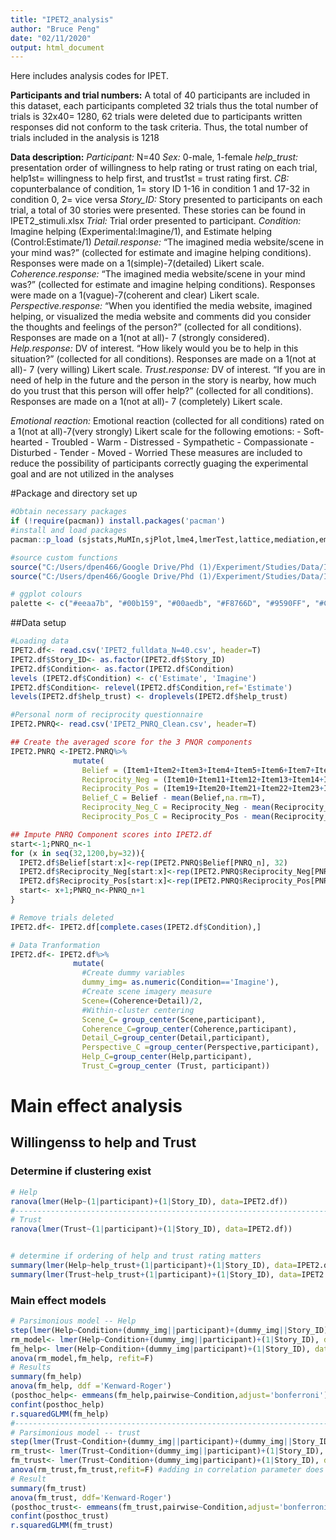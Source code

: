 ```yaml
---
title: "IPET2_analysis"
author: "Bruce Peng"
date: "02/11/2020"
output: html_document
---
```

Here includes analysis codes for IPET.

**Participants and trial numbers:**
A total of 40 participants are included in this dataset, each participants completed 32 trials thus the total number of trials is 32x40= 1280, 62 trials were deleted due to participants written responses did not conform to the task criteria. Thus, the total number of trials included in the analysis is 1218 

**Data description:**
*Participant:* N=40
*Sex:* 0-male, 1-female
*help_trust:* presentation order of willingness to help rating or trust rating on each trial, help1st= willingness to help first, and trust1st = trust rating first. 
*CB: * copunterbalance of condition, 1= story ID 1-16 in condition 1 and 17-32 in condition 0, 2= vice versa 
*Story_ID:* Story presented to participants on each trial, a total of 30 stories were presented. These stories can be found in IPET2_stimuli.xlsx
*Trial:* Trial order presented to participant.
*Condition:* Imagine helping (Experimental:Imagine/1), and Estimate helping (Control:Estimate/1)
*Detail.response:* "The imagined media website/scene in your mind was?" (collected for estimate and imagine helping conditions). Responses were made on a 1(simple)-7(detailed) Likert scale. 
*Coherence.response:* "The imagined media website/scene in your mind was?" (collected for estimate and imagine helping conditions). Responses were made on a 1(vague)-7(coherent and clear) Likert scale. 
*Perspective.response:*  "When you identified the media website, imagined helping, or visualized the media website and comments  did you consider  the thoughts and feelings of the person?" (collected for all conditions). Responses are made on a 1(not at all)- 7 (strongly considered). 
*Help.response:* DV of interest. "How likely would you be to help in this situation?" (collected for all conditions). Responses are made on a 1(not at all)- 7 (very willing) Likert scale.
*Trust.response:* DV of interest. "If you are in need of help in the future and the person in the story is nearby, how much do you trust that this person will offer help?" (collected for all conditions). Responses are made on a 1(not at all)- 7 (completely) Likert scale.

*Emotional reaction:*
Emotional reaction (collected for all conditions) rated on a 1(not at all)-7(very strongly) Likert scale for the following emotions:
-	Soft-hearted
-	Troubled 
-	Warm 
-	Distressed
-	Sympathetic
-	Compassionate
-	Disturbed
-	Tender
-	Moved
-	Worried
These measures are included to reduce the possibility of participants correctly guaging the experimental goal and are not utilized in the analyses

#Package and directory set up

```r
#Obtain necessary packages
if (!require(pacman)) install.packages('pacman')
#install and load packages
pacman::p_load (sjstats,MuMIn,sjPlot,lme4,lmerTest,lattice,mediation,emmeans,ggeffects,simr,reshape,tidyverse, brms,bayestestR, ggplot2)

#source custom functions
source("C:/Users/dpen466/Google Drive/Phd (1)/Experiment/Studies/Data/IPE/source/Bayes_scripts.R")
source("C:/Users/dpen466/Google Drive/Phd (1)/Experiment/Studies/Data/IPE/source/LMM_scripts.R")

# ggplot colours
palette <- c("#eeaa7b", "#00b159", "#00aedb", "#F8766D", "#9590FF", "#CC9933", "#0000FF")
```

##Data setup

```r
#Loading data
IPET2.df<- read.csv('IPET2_fulldata_N=40.csv', header=T)
IPET2.df$Story_ID<- as.factor(IPET2.df$Story_ID)
IPET2.df$Condition<- as.factor(IPET2.df$Condition)
levels (IPET2.df$Condition) <- c('Estimate', 'Imagine')
IPET2.df$Condition<- relevel(IPET2.df$Condition,ref='Estimate')
levels(IPET2.df$help_trust) <- droplevels(IPET2.df$help_trust)

#Personal norm of reciprocity questionnaire
IPET2.PNRQ<- read.csv('IPET2_PNRQ_Clean.csv', header=T)

## Create the averaged score for the 3 PNQR components
IPET2.PNRQ <-IPET2.PNRQ%>% 
              mutate(
                Belief = (Item1+Item2+Item3+Item4+Item5+Item6+Item7+Item8)/8,
                Reciprocity_Neg = (Item10+Item11+Item12+Item13+Item14+Item15+Item16+Item17+Item18)/9,
                Reciprocity_Pos = (Item19+Item20+Item21+Item22+Item23+Item24+Item25+Item26+Item27)/9,
                Belief_C = Belief - mean(Belief,na.rm=T),
                Reciprocity_Neg_C = Reciprocity_Neg - mean(Reciprocity_Neg,na.rm=T),
                Reciprocity_Pos_C = Reciprocity_Pos - mean(Reciprocity_Pos,na.rm=T))

## Impute PNRQ Component scores into IPET2.df
start<-1;PNRQ_n<-1
for (x in seq(32,1200,by=32)){
  IPET2.df$Belief[start:x]<-rep(IPET2.PNRQ$Belief[PNRQ_n], 32)
  IPET2.df$Reciprocity_Neg[start:x]<-rep(IPET2.PNRQ$Reciprocity_Neg[PNRQ_n], 32)
  IPET2.df$Reciprocity_Pos[start:x]<-rep(IPET2.PNRQ$Reciprocity_Pos[PNRQ_n], 32)
  start<- x+1;PNRQ_n<-PNRQ_n+1
}

# Remove trials deleted
IPET2.df<- IPET2.df[complete.cases(IPET2.df$Condition),]

# Data Tranformation
IPET2.df<- IPET2.df%>% 
              mutate(
                #Create dummy variables
                dummy_img= as.numeric(Condition=='Imagine'),
                #Create scene imagery measure
                Scene=(Coherence+Detail)/2,        
                #Within-cluster centering
                Scene_C= group_center(Scene,participant),
                Coherence_C=group_center(Coherence,participant),
                Detail_C=group_center(Detail,participant),
                Perspective_C =group_center(Perspective,participant),
                Help_C=group_center(Help,participant),
                Trust_C=group_center (Trust, participant))
```

# Main effect analysis
## Willingenss to help and Trust
### Determine if clustering exist
```r
# Help
ranova(lmer(Help~(1|participant)+(1|Story_ID), data=IPET2.df))
#---------------------------------------------------------------------------------------------------------------
# Trust 
ranova(lmer(Trust~(1|participant)+(1|Story_ID), data=IPET2.df))


# determine if ordering of help and trust rating matters
summary(lmer(Help~help_trust+(1|participant)+(1|Story_ID), data=IPET2.df))
summary(lmer(Trust~help_trust+(1|participant)+(1|Story_ID), data=IPET2.df))
```
### Main effect models
```r
# Parsimonious model -- Help
step(lmer(Help~Condition+(dummy_img||participant)+(dummy_img||Story_ID), data= IPET.df))
rm_model<- lmer(Help~Condition+(dummy_img||participant)+(1|Story_ID), data= IPET2.df)
fm_help<- lmer(Help~Condition+(dummy_img|participant)+(1|Story_ID), data= IPET2.df)
anova(rm_model,fm_help, refit=F)
# Results
summary(fm_help)
anova(fm_help, ddf ='Kenward-Roger')
(posthoc_help<- emmeans(fm_help,pairwise~Condition,adjust='bonferroni'))
confint(posthoc_help)
r.squaredGLMM(fm_help)
#---------------------------------------------------------------------------------------------------------------
# Parsimonious model -- trust
step(lmer(Trust~Condition+(dummy_img||participant)+(dummy_img||Story_ID), data= IPET2.df))
rm_trust<- lmer(Trust~Condition+(dummy_img||participant)+(1|Story_ID), data= IPET2.df)
fm_trust<- lmer(Trust~Condition+(dummy_img|participant)+(1|Story_ID), data= IPET2.df)
anova(rm_trust,fm_trust,refit=F) #adding in correlation parameter does not include model fit so use 
# Result
summary(fm_trust)
anova(fm_trust, ddf='Kenward-Roger')
(posthoc_trust<- emmeans(fm_trust,pairwise~Condition,adjust='bonferroni'))
confint(posthoc_trust)
r.squaredGLMM(fm_trust)
```






















